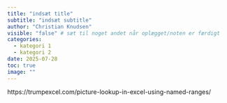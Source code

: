 ```yaml
---
title: "indsæt title"
subtitle: "indsæt subtitle"
author: "Christian Knudsen"
visible: "false" # sæt til noget andet når oplægget/noten er færdigt
categories:
  - kategori 1
  - kategori 2
date: 2025-07-28
toc: true
image: ""
---
```

https://trumpexcel.com/picture-lookup-in-excel-using-named-ranges/